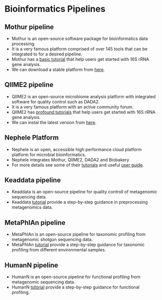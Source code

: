 # Bioinformatics Pipelines



## Mothur pipeline
- Mothur is an open-source software package for bioinformatics data processing.
- It is a very famous platform comprised of over 145 tools that can be integrated to for a desired pipeline. 
- Mothur has a [basic tutorial](https://mothur.org/wiki/miseq_sop/) that help users get started with 16S rRNA gene analysis. 
- We can download a stable platform from [here](https://github.com/mothur/mothur/releases/).



## QIIME2 pipeline
- QIIME2 is an open-source microbiome analysis platform with integrated software for quality control such as DADA2.
- It is a very famous platform with an active community forum. 
- QIIME2 has [profound tutorials](https://docs.qiime2.org/2022.2/tutorials/) that help users get started with 16S rRNA gene analysis. 
- We can instal the latest version from [here](https://docs.qiime2.org/2022.2/install/).



## Nephele Platform
- Nephele is an open, accessible high performance cloud platform platform for microbial bioinformatics. 
- Nephele integrates Mothur, QIIME2, DADA2 and Biobakery
- For more details see some of their [tutorials](https://nephele.niaid.nih.gov/user_guide/) and useful [user guide](https://nephele.niaid.nih.gov/user_guide/).



## Keaddata pipeline
- Keaddata is an open-source pipeline for quality controll of metagenomic sequencing data.
- Keaddata [tutorial](https://github.com/biobakery/biobakery/wiki/kneaddata) provide a step-by-step guidance in preprocessing metagenomics data.



## MetaPhlAn pipeline
- MetaPhlAn is an open-source pipeline for taxonomic profiling from metagenomic shotgun sequencing data.
- MetaPhlAn [tutorial](https://github.com/biobakery/biobakery/wiki/metaphlan3) provide a step-by-step guidance for taxonomic profiling from different environmental samples.



## HumanN pipeline
- HumanN is an open-source pipeline for functional profiling from metagenomic sequencing data.
- HumanN [tutorial](https://github.com/biobakery/biobakery/wiki/humann3) provide a step-by-step guidance for functional profiling.
